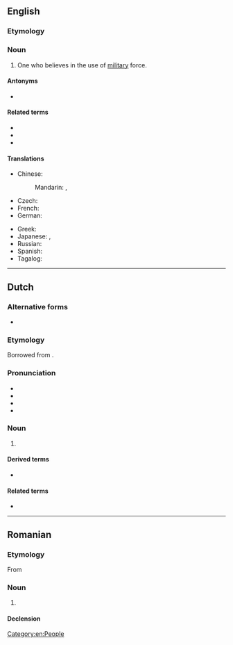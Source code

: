 {{also|Militarist}}
==English==

===Etymology===
{{suffix|en|military|ist}}

===Noun===
{{en-noun}}

# One who believes in the use of [[military]] force.

====Antonyms====
* {{l|en|pacifist}}

====Related terms====
* {{l|en|militarism}}
* {{l|en|militant}}
* {{l|en|bellicist}}

====Translations====
{{trans-top|one who believes in military force}}
* Chinese:
*: Mandarin: {{t+|cmn|軍國主義者|sc=Hani}}, {{t+|cmn|军国主义者|tr=jūnguózhǔyì|sc=Hani}}
* Czech: {{t|cs|militarista|m}}
* French: {{t+|fr|militariste}}
* German: {{t+|de|Militarist|m}}
{{trans-mid}}
* Greek: {{t+|el|στρατοκράτης|m}}
* Japanese: {{t|ja|軍国主義者|tr=gunkokushugisha}}, {{t|ja|鷹派|tr=takaha}}
* Russian: {{t+|ru|милитарист|m}}
* Spanish: {{t|es|militarista|m|f}}
* Tagalog: {{t|tl|makahukbo}}
{{trans-bottom}}

[[Category:en:People]]

----

==Dutch==

===Alternative forms===
* {{l|nl|militairist}} {{q|archaic}}

===Etymology===
Borrowed from {{bor|nl|fr|militariste}}.

===Pronunciation===
* {{IPA|nl|/ˌmi.li.taːˈrɪst/}}
* {{audio|nl|Nl-militarist.ogg|Audio}}
* {{hyphenation|nl|mi|li|ta|rist}}
* {{rhymes|nl|ɪst}}

===Noun===
{{nl-noun|m|-|-}}

# {{l|en|militarist}} {{defdate|from late 1860s}}

====Derived terms====
* {{l|nl|militaristisch}}

====Related terms====
* {{l|nl|militarisme}}

----

==Romanian==

===Etymology===
From {{bor|ro|fr|militariste}}

===Noun===
{{ro-noun|m|militariști}}

# {{l|en|militarist}}

====Declension====
{{ro-noun-m|pl=militariști}}